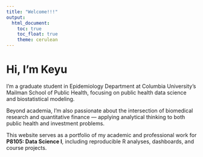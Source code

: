 ```yaml
---
title: "Welcome!!!"
output: 
  html_document:
    toc: true
    toc_float: true
    theme: cerulean
---
```


# Hi, I'm Keyu

I'm a graduate student in Epidemiology Department at Columbia University's Mailman School of Public Health, focusing on public health data science and biostatistical modeling.  

Beyond academia, I’m also passionate about the intersection of biomedical research and quantitative finance — applying analytical thinking to both public health and investment problems.

This website serves as a portfolio of my academic and professional work for **P8105: Data Science I**, including reproducible R analyses, dashboards, and course projects.